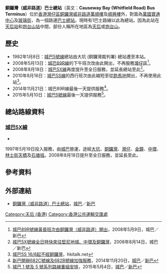 {{primarysources|time=2014-09-05T06:19:35+00:00}}
{{Infobox HK Bus terminus
 | image= CausewayBay WhitfieldRdBT).JPG
 | name= 銅鑼灣（威非路道）巴士總站
 | engname= Causeway Bay (Whitfield Road) Bus Terminus
 | district= [[灣仔區|灣仔區]]
 | area= [[銅鑼灣|銅鑼灣]]（[[摩頓台|摩頓台]]及[[天后_(香港)|天后]]）
 | street= [[威非路道|威非路道]]21號[[萬國寶通中心|萬國寶通中心]]對面
 | coordinates= {{Coord|22|17|10.2|N|114|11|26.7|E|display=inline,title}}
 | opendate= 
 | terminate= [[城巴|城巴]]<br>[[城巴5X線|5X]]
 | via= 
 | feeder=  
 | nearbystreets= [[玻璃街|玻璃街]]、[[興發街|興發街]]、[[歌頓道|歌頓道]]、[[電氣道|電氣道]]、[[維園道|維園道]]
 | nearbysights= [[萬國寶通中心|萬國寶通中心]]、[[銅鑼灣消防局|銅鑼灣消防局]]、[[維多利亞公園|維多利亞公園]]
 | notes= 
 | alternative= 
 | bgcolor= blue
 | fontcolor= white
}}
'''銅鑼灣（威非路道）巴士總站'''（英文：'''Causeway Bay (Whitfield Road) Bus Terminus'''）位於[[香港|香港]][[灣仔區|灣仔區]][[銅鑼灣|銅鑼灣]][[威非路道|威非路道]][[萬順樓|萬順樓]]及[[順興樓|順興樓]]外，對面為[[萬國寶通中心|萬國寶通中心]]及[[玻璃街|玻璃街]]，為一個路邊[[巴士總站|巴士總站]]。現時有1巴士路線以此為總站。因為此站在[[天后站|天后站]]和[[炮台山站|炮台山站]]中間，部份人稱所在地區為[[天后_(香港)|天后]]或[[炮台山|炮台山]]。

==歷史==
*1982年1月8日：[[城巴5號線|城巴5號線]]總站由大坑 (銅鑼灣裁判署) 總站遷至本站。
*2008年5月13日：[[城巴89R線|城巴89R線]]的下午班次改由此開出，不再服務[[灣仔區|灣仔區]]<ref>[http://www.nwstbus.com.hk/tc/uploadedPressRelease/2237_09052008(89R)Chi.pdf 城巴89R號線黃昏班次由銅鑼灣（威非路道）開出]，2008年5月9日，城巴／新巴</ref>。
*2008年8月18日：[[城巴5X線|城巴5X線]]再度提升至全日服務，並延長總站至此<ref>[http://www.nwstbus.com.hk/en/uploadedFiles/~CustomerNotice/14082008-CB.pdf 城巴5X號線全日特快來往堅尼地城、中環及銅鑼灣]，2008年8月14日，城巴／新巴</ref>。
*2010年8月16日：[[城巴5S線|城巴5S線]]的西行班次由此縮短至從[[跑馬地|跑馬地]]開出，不再使用此站<ref>[http://www.hkitalk.net/HKiTalk2/viewthread.php?tid=542107 城巴5S 16/8起不經銅鑼灣]，hkitalk.net</ref>。
*2014年11月21日：城巴89R線最後一天提供服務<ref>[http://www.nwstbus.com.hk/tc/uploadedPressRelease/7585_682C_chi.pdf 新巴開辦682C號線及682B號線加強服務]，2014年11月20日，[[城巴|城巴]]／[[新巴|新巴]]</ref>。
*2015年5月10日：[[城巴5號線|城巴5號線]]最後一天提供服務<ref>[http://www.nwstbus.com.hk/tc/uploadedPressRelease/7963_04052015_chi.pdf 城巴 1 號及 5 號系列路線重組安排]，2015年5月4日，[[城巴|城巴]]／[[新巴|新巴]]</ref>。

==總站路線資料==

===[[城巴5X線|城巴5X線]]===
*{{HK Bus Route HKIsland|5X|inline}}
1997年5月19日投入服務，由[[城巴|城巴]]營運，途經[[大坑_(香港)|大坑]]、[[銅鑼灣|銅鑼灣]]、[[灣仔|灣仔]]、[[金鐘|金鐘]]、[[中環|中環]]、[[林士街天橋|林士街天橋]]及[[石塘咀|石塘咀]]。2008年8月18日提升至全日服務，並延長至此。

==參考資料==
{{reflist}}

==外部連結==
*[http://www.nwstbus.com.hk/routes/busstop.aspx?intLangID=2&stopid=001342 銅鑼灣（威非路道）巴士總站]，[[城巴|城巴]]／[[新巴|新巴]]

{{香港灣仔區巴士總站列表}}

[[Category:天后_(香港)|Category:天后 (香港)]]
[[Category:香港公共運輸交匯處|Category:香港公共運輸交匯處]]